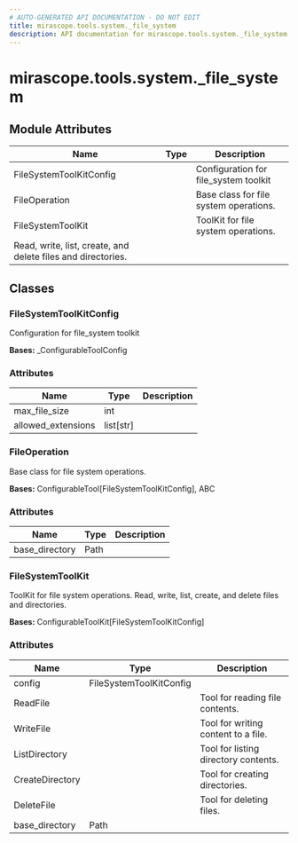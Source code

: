 ```yaml
---
# AUTO-GENERATED API DOCUMENTATION - DO NOT EDIT
title: mirascope.tools.system._file_system
description: API documentation for mirascope.tools.system._file_system
---
```


# mirascope.tools.system._file_system

<ApiType type="Module" />

## Module Attributes

| Name | Type | Description |
| ---- | ---- | ----------- |
| FileSystemToolKitConfig |  | Configuration for file_system toolkit |
| FileOperation |  | Base class for file system operations. |
| FileSystemToolKit |  | ToolKit for file system operations.
Read, write, list, create, and delete files and directories. |

## Classes

### FileSystemToolKitConfig

<ApiType type="Class" />

Configuration for file_system toolkit

**Bases:** _ConfigurableToolConfig

### Attributes

| Name | Type | Description |
| ---- | ---- | ----------- |
| max_file_size | int |  |
| allowed_extensions | list[str] |  |


### FileOperation

<ApiType type="Class" />

Base class for file system operations.

**Bases:** ConfigurableTool[FileSystemToolKitConfig], ABC

### Attributes

| Name | Type | Description |
| ---- | ---- | ----------- |
| base_directory | Path |  |


### FileSystemToolKit

<ApiType type="Class" />

ToolKit for file system operations.
Read, write, list, create, and delete files and directories.

**Bases:** ConfigurableToolKit[FileSystemToolKitConfig]

### Attributes

| Name | Type | Description |
| ---- | ---- | ----------- |
| config | FileSystemToolKitConfig |  |
| ReadFile |  | Tool for reading file contents. |
| WriteFile |  | Tool for writing content to a file. |
| ListDirectory |  | Tool for listing directory contents. |
| CreateDirectory |  | Tool for creating directories. |
| DeleteFile |  | Tool for deleting files. |
| base_directory | Path |  |



